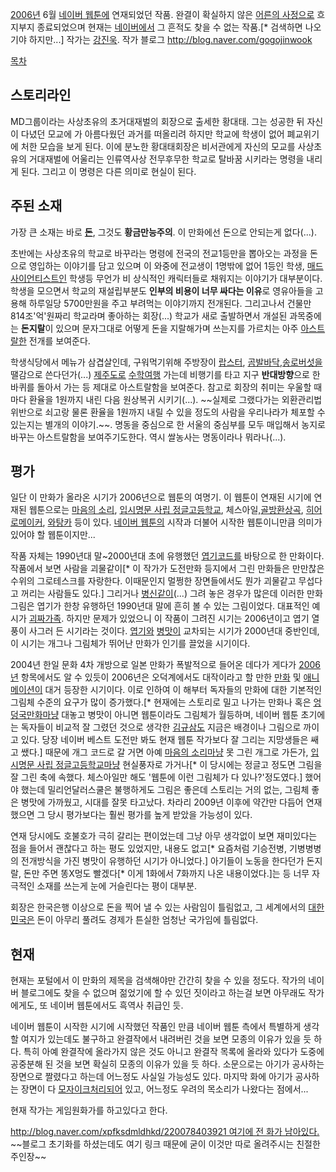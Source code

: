 [[2006년]] 6월 [[네이버 웹툰]]에 연재되었던 작품. 완결이 확실하지 않은 [[어른의 사정]]으로 흐지부지 종료되었으며 현재는 [[네이버]]에서 그 흔적도 찾을 수 없는 작품.[* 검색하면 나오기야 하지만...] 작가는 [[강진욱]]. 작가 블로그 http://blog.naver.com/gogojinwook

[[목차]]
== 스토리라인 ==
MD그룹이라는 사상초유의 초거대재벌의 회장으로 출세한 황대태. 그는 성공한 뒤 자신이 다녔던 모교에 가 아름다웠던 과거를 떠올리려 하지만 학교에 학생이 없어 폐교위기에 처한 모습을 보게 된다. 이에 분노한 황대태회장은 비서관에게 자신의 모교를 사상초유의 거대재벌에 어울리는 인류역사상 전무후무한 학교로 탈바꿈 시키라는 명령을 내리게 된다. 그리고 이 명령은 다른 의미로 현실이 된다.

== 주된 소재 ==
가장 큰 소재는 바로 '''[[돈]]''', 그것도 '''황금만능주의'''. 이 만화에선 돈으로 안되는게 없다(...).

초반에는 사상초유의 학교로 바꾸라는 명령에 전국의 전교1등만을 뽑아오는 과정을 돈으로 영입하는 이야기를 담고 있으며 이 와중에 전교생이 1명밖에 없어 1등인 학생, [[매드사이언티스트]]인 학생등 무언가 비 상식적인 캐릭터들로 채워지는 이야기가 대부분이다. 학생을 모으면서 학교의 재설립부분도 '''인부의 비용이 너무 싸다는 이유'''로 영유아들을 고용해 하루일당 5700만원을 주고 부려먹는 이야기까지 전개된다. 그리고나서 건물만 814조'억'원짜리 학교라며 좋아하는 회장(...) 학교가 새로 출발하면서 개설된 과목중에는 '''돈지랄'''이 있으며 문자그대로 어떻게 돈을 지랄해가며 쓰는지를 가르치는 아주 [[아스트랄]]한 전개를 보여준다.

학생식당에서 메뉴가 삼겹살인데, 구워먹기위해 주방장이 [[랍스터]], [[곰발바닥]],[[송로버섯]]을 땔감으로 쓴다던가(...) [[제주도]]로 [[수학여행]] 가는데 비행기를 타고 지구 '''반대방향'''으로 한바퀴를 돌아서 가는 등 제대로 아스트랄함을 보여준다. 참고로 회장의 취미는 우울할 때마다 환율을 1원까지 내린 다음 원상복귀 시키기(...). ~~실제로 그랬다가는 외환관리법 위반으로 쇠고랑 물론 환율을 1원까지 내릴 수 있을 정도의 사람을 우리나라가 체포할 수 있는지는 별개의 이야기.~~. 명동을 중심으로 한 서울의 중심부를 모두 매입해서 농지로 바꾸는 아스트랄함을 보여주기도한다. 역시 쌀농사는 명동이라나 뭐라나(...).

== 평가 ==
일단 이 만화가 올라온 시기가 2006년으로 웹툰의 여명기. 이 웹툰이 연재된 시기에 연재된 웹툰으로는 [[마음의 소리]], [[입시명문 사립 정글고등학교]], 체스아일,[[골방환상곡]], [[히어로메이커]], [[와탕카]] 등이 있다. [[네이버 웹툰]]의 시작과 더불어 시작한 웹툰이니만큼 의미가 있어야 할 웹툰이지만...

작품 자체는 1990년대 말~2000년대 초에 유행했던 [[엽기]]코드를 바탕으로 한 만화이다. 작품에서 보면 사람을 괴물같이[* 이 작가가 도전만화 등지에서 그린 만화들은 만만찮은 수위의 그로테스크를 자랑한다. 이때문인지 멀쩡한 장면들에서도 뭔가 괴물같고 무섭다고 꺼리는 사람들도 있다.] 그리거나 [[병신]]같이(...) 그려 놓은 경우가 많은데 이러한 만화 그림은 엽기가 한창 유행하던 1990년대 말에 흔히 볼 수 있는 그림이었다. 대표적인 예시가 [[괴짜가족]]. 하지만 문제가 있었으니 이 작품이 그려진 시기는 2006년이고 엽기 열풍이 사그러 든 시기라는 것이다. [[엽기]]와 [[병맛]]이 교차되는 시기가 2000년대 중반인데, 이 시기는 개그나 그림체가 뛰어난 만화가 인기를 끌었을 시기이다. 

2004년 한일 문화 4차 개방으로 일본 만화가 폭발적으로 들어온 데다가 게다가 [[2006년]] 항목에서도 알 수 있듯이 2006년은 오덕계에서도 대작이라고 할 만한 [[만화]] 및 [[애니메이션]]이 대거 등장한 시기이다. 이로 인하여 이 해부터 독자들의 만화에 대한 기본적인 그림체 수준의 요구가 많이 증가했다.[* 현재에는 스토리로 밀고 나가는 만화나 혹은 [[엉덩국]]만화마냥 대놓고 병맛이 아니면 웹툰이라도 그림체가 월등하며, 네이버 웹툰 초기에는 독자들이 비교적 잘 그렸던 것으로 생각한 [[김규삼]]도 지금은 배경이나 그림으로 까이고 있다. 당장 네이버 베스트 도전만 봐도 현재 웹툰 작가보다 잘 그리는 지망생들은 쌔고 쌨다.] 때문에 개그 코드로 갈 거면 아예 [[마음의 소리]]마냥 못 그린 개그로 가든가, [[입시명문 사립 정글고등학교]]마냥 현실풍자로 가거나[* 이 당시에는 정글고 정도면 그림을 잘 그린 축에 속했다. 체스아일만 해도 '웹툰에 이런 그림체가 다 있나?'정도였다.] 했어야 했는데 밀리언달러스쿨은 불행하게도 그림은 좋은데 스토리는 거의 없는, 그림체 좋은 병맛에 가까웠고, 시대를 잘못 타고났다. 차라리 2009년 이후에 약간만 다듬어 연재했으면 그 당시 평가보다는 훨씬 평가를 높게 받았을 가능성이 있다. 

연재 당시에도 호불호가 극히 갈리는 편이었는데 그냥 아무 생각없이 보면 재미있다는 점을 들어서 괜찮다고 하는 평도 있었지만, 내용도 없고[* 요즘처럼 기승전병, 기병병병의 전개방식을 가진 병맛이 유행하던 시기가 아니었다.] 아기들이 노동을 한다던가 돈지랄, 돈만 주면 똥X멍도 빨겠다[* 이게 1화에서 7화까지 나온 내용이었다.]는 등 너무 자극적인 소재를 쓰는게 눈에 거슬린다는 평이 대부분.  

회장은 한국은행 이상으로 돈을 찍어 낼 수 있는 사람임이 틀림없고, 그 세계에서의 [[대한민국]]은 돈이 아무리 풀려도 경제가 튼실한 엄청난 국가임에 틀림없다. 

== 현재 ==
현재는 포털에서 이 만화의 제목을 검색해야만 간간히 찾을 수 있을 정도다. 작가의 네이버 블로그에도 찾을 수 없으며 젊었기에 할 수 있던 짓이라고 하는걸 보면 아무래도 작가에게도, 또 네이버 웹툰에서도 흑역사 취급인 듯.

네이버 웹툰이 시작한 시기에 시작했던 작품인 만큼 네이버 웹툰 측에서 특별하게 생각할 여지가 있는데도 불구하고 완결작에서 내려버린 것을 보면 모종의 이유가 있을 듯 하다. 특히 아예 완결작에 올라가지 않은 것도 아니고 완결작 목록에 올라와 있다가 도중에 공중분해 된 것을 보면 확실히 모종의 이유가 있을 듯 하다. 소문으로는 아기가 공사하는 장면으로 짤렸다고 하는데 어느정도 사실일 가능성도 있다. 마지막 화에 아기가 공사하는 장면이 다 [[모자이크]]처리되어 있고, 어느정도 우려의 목소리가 나왔다는 점에서...

현재 작가는 게임원화가를 하고있다고 한다.

[[http://blog.naver.com/xpfksdmldhkd/220078403921 여기에 전 화가 남아있다.]] ~~블로그 초기화를 하셨는데도 여기 링크 때문에 굳이 이것만 따로 올려주시는 친절한 주인장~~

